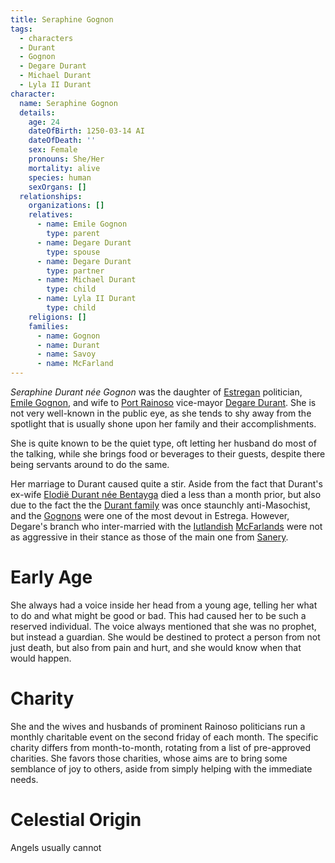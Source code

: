 ```yaml
---
title: Seraphine Gognon
tags:
  - characters
  - Durant
  - Gognon
  - Degare Durant
  - Michael Durant
  - Lyla II Durant
character:
  name: Seraphine Gognon
  details:
    age: 24
    dateOfBirth: 1250-03-14 AI
    dateOfDeath: ''
    sex: Female
    pronouns: She/Her
    mortality: alive
    species: human
    sexOrgans: []
  relationships:
    organizations: []
    relatives:
      - name: Emile Gognon
        type: parent
      - name: Degare Durant
        type: spouse
      - name: Degare Durant
        type: partner
      - name: Michael Durant
        type: child
      - name: Lyla II Durant
        type: child
    religions: []
    families:
      - name: Gognon
      - name: Durant
      - name: Savoy
      - name: McFarland
---
```


*Seraphine Durant née Gognon* was the daughter of
[Estregan](/world/locations/estrega/) politician,
[Emile Gognon](/world/characters/emile-gognon/), and wife to
[Port Rainoso](/world/locations/port-rainoso/) vice-mayor
[Degare Durant](/world/characters/degare-durant/). She is not very well-known in the public
eye, as she tends to shy away from the spotlight that is usually shone upon her
family and their accomplishments.

She is quite known to be the quiet type, oft letting her husband do most of the
talking, while she brings food or beverages to their guests, despite there being
servants around to do the same.

Her marriage to Durant caused quite a stir. Aside from the fact that Durant's
ex-wife [Elodië Durant née Bentayga](/world/characters/elodie-bentayga/) died a less than a
month prior, but also due to the fact the the
[Durant family](/world/families/durant/) was once staunchly anti-Masochist,
and the [Gognons](/world/families/gognon/) were one of the most devout in
Estrega. However, Degare's branch who inter-married with the
[Iutlandish](/world/locations/iutland/)
[McFarlands](/world/families/mcfarland/) were not as aggressive in their
stance as those of the main one from [Sanery](/world/locations/sanery/).

# Early Age

She always had a voice inside her head from a young age, telling her what to do
and what might be good or bad. This had caused her to be such a reserved
individual. The voice always mentioned that she was no prophet, but instead a
guardian. She would be destined to protect a person from not just death, but
also from pain and hurt, and she would know when that would happen.

# Charity

She and the wives and husbands of prominent Rainoso politicians run a monthly
charitable event on the second friday of each month. The specific charity
differs from month-to-month, rotating from a list of pre-approved charities. She
favors those charities, whose aims are to bring some semblance of joy to others,
aside from simply helping with the immediate needs.

# Celestial Origin

Angels usually cannot
